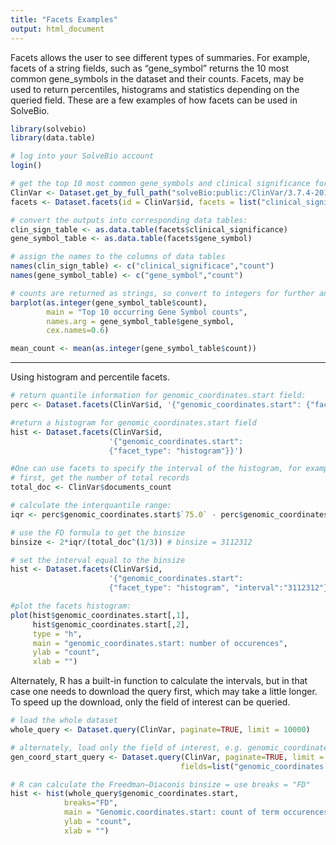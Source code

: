 ```yaml
---
title: "Facets Examples"
output: html_document
---
```

Facets allows the user to see different types of summaries. For example, facets of a string fields, such as "gene_symbol" returns the 10 most common gene_symbols in the dataset and their counts. Facets, may be used to return percentiles, histograms and statistics depending on the queried field. These are a few examples of how facets can be used in SolveBio.

```r
library(solvebio)
library(data.table)

# log into your SolveBio account
login()

# get the top 10 most common gene_symbols and clinical significance for the ClinVar/Combined dataset
ClinVar <- Dataset.get_by_full_path("solveBio:public:/ClinVar/3.7.4-2017-01-30/Combined-GRCh37")
facets <- Dataset.facets(id = ClinVar$id, facets = list("clinical_significance", "gene_symbol"))

# convert the outputs into corresponding data tables:
clin_sign_table <- as.data.table(facets$clinical_significance)
gene_symbol_table <- as.data.table(facets$gene_symbol)

# assign the names to the columns of data tables
names(clin_sign_table) <- c("clinical_significace","count")
names(gene_symbol_table) <- c("gene_symbol","count")

# counts are returned as strings, so convert to integers for further analysis, eg
barplot(as.integer(gene_symbol_table$count),
        main = "Top 10 occurring Gene Symbol counts",
        names.arg = gene_symbol_table$gene_symbol,
        cex.names=0.6)

mean_count <- mean(as.integer(gene_symbol_table$count))

```
---
Using histogram and percentile facets.
```r
# return quantile information for genomic_coordinates.start field:
perc <- Dataset.facets(ClinVar$id, '{"genomic_coordinates.start": {"facet_type": "percentiles"}}')

#return a histogram for genomic_coordinates.start field
hist <- Dataset.facets(ClinVar$id, 
                      '{"genomic_coordinates.start": 
                      {"facet_type": "histogram"}}')

#One can use facets to specify the interval of the histogram, for example by calculating the Freedman–Diaconis (FD) binsize:
# first, get the number of total records
total_doc <- ClinVar$documents_count

# calculate the interquantile range:
iqr <- perc$genomic_coordinates.start$`75.0` - perc$genomic_coordinates.start$`25.0`

# use the FD formula to get the binsize
binsize <- 2*iqr/(total_doc^(1/3)) # binsize = 3112312

# set the interval equal to the binsize
hist <- Dataset.facets(ClinVar$id, 
                      '{"genomic_coordinates.start": 
                      {"facet_type": "histogram", "interval":"3112312"}}')

#plot the facets histogram:
plot(hist$genomic_coordinates.start[,1],
     hist$genomic_coordinates.start[,2],
     type = "h",
     main = "genomic_coordinates.start: number of occurences",
     ylab = "count",
     xlab = "")

```

Alternately, R has a built-in function to calculate the intervals, but in that case one needs to download the query first, which may take a little longer. To speed up the download, only the field of interest can be queried.
```r
# load the whole dataset
whole_query <- Dataset.query(ClinVar, paginate=TRUE, limit = 10000)

# alternately, load only the field of interest, e.g. genomic_coordinates.start to make it faster:
gen_coord_start_query <- Dataset.query(ClinVar, paginate=TRUE, limit = 10000,
                                      fields=list("genomic_coordinates.start"))

# R can calculate the Freedman–Diaconis binsize = use breaks = "FD"
hist <- hist(whole_query$genomic_coordinates.start,
            breaks="FD",
            main = "Genomic.coordinates.start: count of term occurences",
            ylab = "count",
            xlab = "")
```
